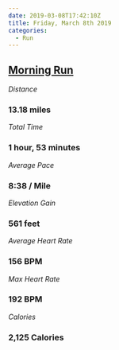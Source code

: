 ```yaml
---
date: 2019-03-08T17:42:10Z
title: Friday, March 8th 2019
categories:
  - Run
---
```

## [Morning Run](https://www.strava.com/activities/2199809750)

_Distance_

### 13.18 miles

_Total Time_

### 1 hour, 53 minutes

_Average Pace_

### 8:38 / Mile

_Elevation Gain_

### 561 feet

_Average Heart Rate_

### 156 BPM

_Max Heart Rate_

### 192 BPM

_Calories_

### 2,125 Calories
